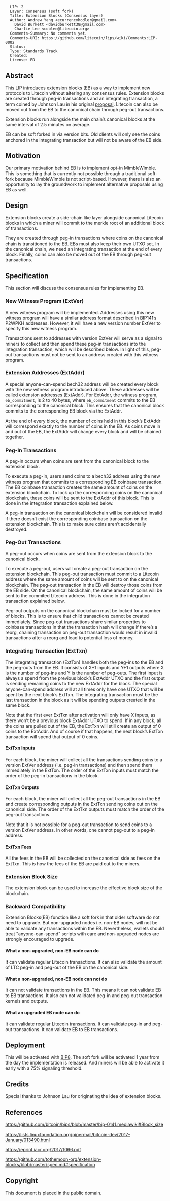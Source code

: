 <pre>
  LIP: 2
  Layer: Consensus (soft fork)
  Title: Extension Blocks (Consensus layer)
  Author: Andrew Yang <ecurrencyhodler@gmail.com>
	David Burkett <davidburkett38@gmail.com>
	Charlie Lee <coblee@litecoin.org>
  Comments-Summary: No comments yet.
  Comments-URI: https://github.com/litecoin/lips/wiki/Comments:LIP-0002
  Status: 
  Type: Standards Track
  Created: 
  License: PD
</pre>

==Abstract==

This LIP introduces extension blocks (EB) as a way to implement new protocols to Litecoin without altering any consensus rules. Extension blocks are created through peg-in transactions and an integrating transaction, a term coined by Johnson Lau in his original [https://lists.linuxfoundation.org/pipermail/bitcoin-dev/2017-January/013490.html proposal]. Litecoin can also be moved out from the EB to the canonical chain through peg-out transactions. 

Extension blocks run alongside the main chain’s canonical blocks at the same interval of 2.5 minutes on average. 

EB can be soft forked in via version bits. Old clients will only see the coins anchored in the integrating transaction but will not be aware of the EB side.

==Motivation==

Our primary motivation behind EB is to implement opt-in MimbleWimble. This is something that is currently not possible through a traditional soft-fork because MimbleWimble is not script-based. However, there is also an opportunity to lay the groundwork to implement alternative proposals using EB as well.

==Design==

Extension blocks create a side-chain like layer alongside canonical Litecoin blocks in which a miner will commit to the merkle root of an additional block of transactions.

They are created through peg-in transactions where coins on the canonical chain is transitioned to the EB. EBs must also keep their own UTXO set. In the canonical chain, we need an integrating transaction at the end of every block. Finally, coins can also be moved out of the EB through peg-out transactions.

==Specification==
This section will discuss the consensus rules for implementing EB.

===New Witness Program (ExtVer)===

A new witness program will be implemented. Addresses using this new witness program will have a similar address format described in BIP141’s P2WPKH addresses. However, it will have a new version number ExtVer to specify this new witness program.

Transactions sent to addresses with version ExtVer will serve as a signal to miners to collect and then spend these peg-in transactions into the integration transaction, which will be described below. In light of this, peg-out transactions must not be sent to an address created with this witness program.

=== Extension Addresses (ExtAddr)===

A special anyone-can-spend bech32 address will be created every block with the new witness program introduced above. These addresses will be called extension addresses (ExtAddr). For ExtAddr, the witness program, <code>eb_commitment</code>, is 2 to 40 bytes, where <code>eb_commitment</code> commits to the EB corresponding to the canonical block. This ensures that the canonical block commits to the corresponding EB block via the ExtAddr.

At the end of every block, the number of coins held in this block’s ExtAddr will correspond exactly to the number of coins in the EB. As coins move in and out of the EB, the ExtAddr will change every block and will be chained together.

===Peg-In Transactions===

A peg-in occurs when coins are sent from the canonical block to the extension block.

To execute a peg-in, users send coins to a bech32 address using the new witness program that commits to a corresponding EB coinbase transaction. The EB coinbase transaction creates the same amount of coins on the extension blockchain. To lock up the corresponding coins on the canonical blockchain, these coins will be sent to the ExtAddr of this block. This is done in the integration transaction explained below.

A peg-in transaction on the canonical blockchain will be considered invalid if there doesn’t exist the corresponding coinbase transaction on the extension blockchain. This is to make sure coins aren’t accidentally destroyed.

===Peg-Out Transactions===

A peg-out occurs when coins are sent from the extension block to the canonical block.

To execute a peg-out, users will create a peg-out transaction on the extension blockchain. This peg-out transaction must commit to a Litecoin address where the same amount of coins will be sent to on the canonical blockchain. The peg-out transaction in the EB will destroy those coins from the EB side. On the canonical blockchain, the same amount of coins will be sent to the commited Litecoin address. This is done in the integration transaction explained below.

Peg-out outputs on the canonical blockchain must be locked for a number of blocks.  This is to ensure that child transactions cannot be created immediately. Since peg-out transactions share similar properties to coinbase transactions in that the transaction hash will change if there’s a reorg, chaining transaction on peg-out transaction would result in invalid transactions after a reorg and lead to potential loss of money.

===Integrating Transaction (ExtTxn)===

The integrating transaction (ExtTxn) handles both the peg-ins to the EB and the peg-outs from the EB. It consists of X+1 inputs and Y+1 outputs where X is the number of peg-ins and Y is the number of peg-outs. The first input is always a spend from the previous block’s ExtAddr UTXO and the first output is sending remaining coins to the new ExtAddr for the block. The special anyone-can-spend address will at all times only have one UTXO that will be spent by the next block’s ExtTxn. The integrating transaction must be the last transaction in the block as it will be spending outputs created in the same block.

Note that the first ever ExtTxn after activation will only have X inputs, as there won’t be a previous block ExtAddr UTXO to spend. If in any block, all the coins are pulled out of the EB, the ExtTxn will still create an output of 0 coins to the ExtAddr. And of course if that happens, the next block’s ExtTxn transaction will spend that output of 0 coins. 

====ExtTxn Inputs====

For each block, the miner will collect all the transactions sending coins to a version ExtVer address (i.e. peg-in transactions) and then spend them immediately in the ExtTxn. The order of the ExtTxn inputs must match the order of the peg-in transactions in the block.

====ExtTxn Outputs====

For each block, the miner will collect all the peg-out transactions in the EB and create corresponding outputs in the ExtTxn sending coins out on the canonical side. The order of the ExtTxn outputs must match the order of the peg-out transactions.

Note that it is not possible for a peg-out transaction to send coins to a version ExtVer address. In other words, one cannot peg-out to a peg-in address.

====ExtTxn Fees====

All the fees in the EB will be collected on the canonical side as fees on the ExtTxn. This is how the fees of the EB are paid out to the miners. 

===Extension Block Size===

The extension block can be used to increase the effective block size of the blockchain.

===Backward Compatibility===

Extension Blocks(EB) function like a soft fork in that older software do not need to upgrade. But non-upgraded nodes i.e. non-EB nodes, will not be able to validate any transactions within the EB. Nevertheless, wallets should treat "anyone-can-spend" scripts with care and non-upgraded nodes are strongly encouraged to upgrade.

====What a non-upgraded, non-EB node can do====

It can validate regular Litecoin transactions. It can also validate the amount of LTC peg-in and peg-out of the EB on the canonical side.

====What a non-upgraded, non-EB node can not do====

It can not validate transactions in the EB. This means it can not validate EB to EB transactions. It also can not validated peg-in and peg-out transaction kernels and outputs.

====What an upgraded EB node can do====

It can validate regular Litecoin transactions. It can validate peg-in and peg-out transactions. It can validate EB to EB transactions.

==Deployment==

This will be activated with [https://github.com/bitcoin/bips/blob/master/bip-0008.mediawiki BIP8]. The soft fork will be activated 1 year from the day the implementation is released. And miners will be able to activate it early with a 75% signaling threshold.

==Credits==

Special thanks to Johnson Lau for originating the idea of extension blocks. 

==References==

https://github.com/bitcoin/bips/blob/master/bip-0141.mediawiki#Block_size

https://lists.linuxfoundation.org/pipermail/bitcoin-dev/2017-January/013490.html

https://eprint.iacr.org/2017/1066.pdf

https://github.com/tothemoon-org/extension-blocks/blob/master/spec.md#specification

==Copyright==

This document is placed in the public domain.
